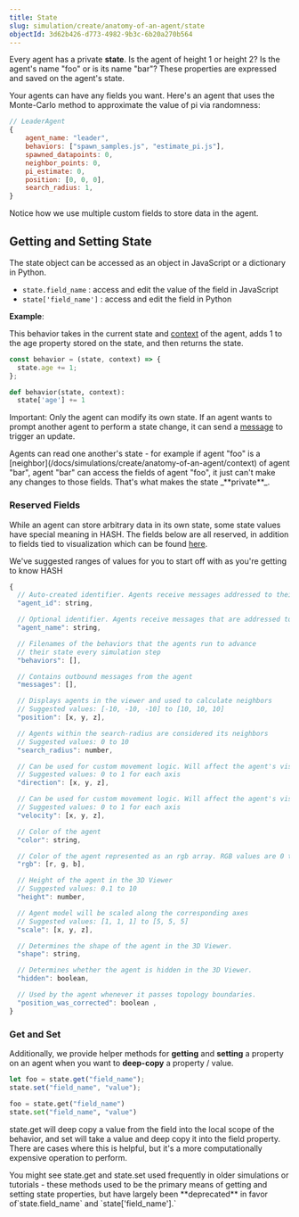 ```yaml
---
title: State
slug: simulation/create/anatomy-of-an-agent/state
objectId: 3d62b426-d773-4982-9b3c-6b20a270b564
---
```


Every agent has a private **state**. Is the agent of height 1 or height 2? Is the agent's name "foo" or is its name "bar"? These properties are expressed and saved on the agent's state.

Your agents can have any fields you want. Here's an agent that uses the Monte-Carlo method to approximate the value of pi via randomness:

```javascript
// LeaderAgent
{
    agent_name: "leader",
    behaviors: ["spawn_samples.js", "estimate_pi.js"],
    spawned_datapoints: 0,
    neighbor_points: 0,
    pi_estimate: 0,
    position: [0, 0, 0],
    search_radius: 1,
}
```

Notice how we use multiple custom fields to store data in the agent.

## Getting and Setting State

The state object can be accessed as an object in JavaScript or a dictionary in Python.

- `state.field_name` : access and edit the value of the field in JavaScript
- `state['field_name']` : access and edit the field in Python

**Example**:

This behavior takes in the current state and [context](/docs/simulations/create/anatomy-of-an-agent/context) of the agent, adds 1 to the age property stored on the state, and then returns the state.

<Tabs>
<Tab title="JavaScript" >

```javascript
const behavior = (state, context) => {
  state.age += 1;
};
```

</Tab>

<Tab title="Python" >

```python
def behavior(state, context):
  state['age'] += 1
```

</Tab>
</Tabs>

Important: Only the agent can modify its own state. If an agent wants to prompt another agent to perform a state change, it can send a [message](/docs/simulations/create/agent-messages/) to trigger an update.

<Hint style="info">
  Agents can read one another's state - for example if agent "foo" is a
  [neighbor](/docs/simulations/create/anatomy-of-an-agent/context)
  of agent "bar", agent "bar" can access the fields of agent "foo", it just
  can't make any changes to those fields. That's what makes the state
  _**private**_.
</Hint>

### Reserved Fields

While an agent can store arbitrary data in its own state, some state values have special meaning in HASH. The fields below are all reserved, in addition to fields tied to visualization which can be found [here](/docs/simulations/create/anatomy-of-an-agent/visualization/).

We've suggested ranges of values for you to start off with as you're getting to know HASH

```javascript
{
  // Auto-created identifier. Agents receive messages addressed to their ID
  "agent_id": string,

  // Optional identifier. Agents receive messages that are addressed to their name
  "agent_name": string,

  // Filenames of the behaviors that the agents run to advance
  // their state every simulation step
  "behaviors": [],

  // Contains outbound messages from the agent
  "messages": [],

  // Displays agents in the viewer and used to calculate neighbors
  // Suggested values: [-10, -10, -10] to [10, 10, 10]
  "position": [x, y, z],

  // Agents within the search-radius are considered its neighbors
  // Suggested values: 0 to 10
  "search_radius": number,

  // Can be used for custom movement logic. Will affect the agent's visualization
  // Suggested values: 0 to 1 for each axis
  "direction": [x, y, z],

  // Can be used for custom movement logic. Will affect the agent's visualization
  // Suggested values: 0 to 1 for each axis
  "velocity": [x, y, z],

  // Color of the agent
  "color": string,

  // Color of the agent represented as an rgb array. RGB values are 0 to 255
  "rgb": [r, g, b],

  // Height of the agent in the 3D Viewer
  // Suggested values: 0.1 to 10
  "height": number,

  // Agent model will be scaled along the corresponding axes
  // Suggested values: [1, 1, 1] to [5, 5, 5]
  "scale": [x, y, z],

  // Determines the shape of the agent in the 3D Viewer.
  "shape": string,

  // Determines whether the agent is hidden in the 3D Viewer.
  "hidden": boolean,

  // Used by the agent whenever it passes topology boundaries.
  "position_was_corrected": boolean ,
}
```

### Get and Set

Additionally, we provide helper methods for **getting** and **setting** a property on an agent when you want to **deep-copy** a property / value.

<Tabs>
<Tab title="JavaScript" >

```javascript
let foo = state.get("field_name");
state.set("field_name", "value");
```

</Tab>

<Tab title="Python" >

```python
foo = state.get("field_name")
state.set("field_name", "value")
```

</Tab>
</Tabs>

state.get will deep copy a value from the field into the local scope of the behavior, and set will take a value and deep copy it into the field property. There are cases where this is helpful, but it's a more computationally expensive operation to perform.

<Hint style="info">
  You might see state.get and state.set used frequently in older simulations or
  tutorials - these methods used to be the primary means of getting and setting
  state properties, but have largely been **deprecated** in favor
  of`state.field_name` and `state['field_name'].`
</Hint>
